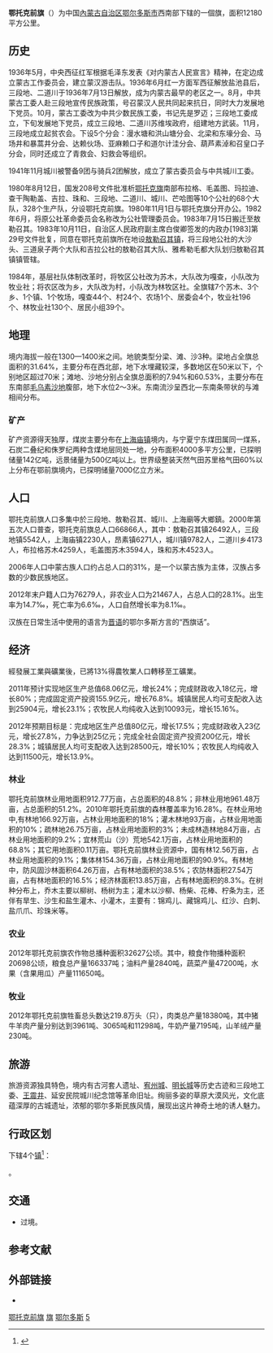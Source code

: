 {{Infobox China County
| county = 鄂托克前旗
| usedname = 
| nameorigin = 
| Photo = 
| Photoname = 
| map =
| map_caption = 
| Pinyin =  è túo kè qián qī
| Belong = [[内蒙古自治区|内蒙古自治区]][[鄂尔多斯市|鄂尔多斯市]]
| Types = [[旗_(行政區劃)|旗]]
| admincode =  152724
| founded = 
| seat = 敖勒召其
|officerTitle = 
| officer = 
| officerTitle2 = 
| officer2 = 
| division =4
| town = 4
| township =
| subdistrict = 
| dialect = 
| post code = 016200
| phone code = 477
| coordinate = 
| area = 12180平方千米
| area land = 
| area water = 
| census yr = 2006
| pop = 7万人
| density =  
| GDP = 
| GDP_as_of = 
| GDPPC = 
| carlicense = 蒙K
| web = http://www.etkqq.gov.cn/
| web_title = 鄂托克前旗政府网
}}
'''鄂托克前旗'''（{{mong|m=ᠣᠲᠣᠭ ᠤᠨ <br>ᠡᠮᠦᠨᠡᠳᠦ <br>ᠬᠣᠰᠢᠭᠤ|k=Отгийн өмнөд хошуу}}）为中国[[內蒙古自治区|內蒙古自治区]][[鄂尔多斯市|鄂尔多斯市]]西南部下辖的一個旗，面积12180平方公里。

==历史==
 

1936年5月，中央西征红军根据毛泽东发表《对内蒙古人民宣言》精神，在定边成立蒙古工作委员会，建立蒙汉游击队。1936年6月红一方面军西征解放盐池县后，三段地、二道川于1936年7月13日解放，成为内蒙古最早的老区之一。8月，中共蒙古工委人赴三段地宣传民族政策，号召蒙汉人民共同起来抗日，同时大力发展地下党员。10月，蒙古工委改为中共少数民族工委，书记先是罗迈；三段地工委成立，下旬发展地下党员，成立三段地、二道川苏维埃政府，组建地方武装。11月，三段地成立起贫农会。下设5个分会：漫水塘和洪山塘分会、北梁和东壕分会、马场井和暴蒿井分会、达赖伙场、亚麻赖口子和道尔计洼分会、葫芦素淖和召皇口子分会，同时还成立了青救会、妇救会等组织。

1941年11月城川被警备9团与骑兵2团解放，成立了蒙古委员会与中共城川工委。

1980年8月12日，国发208号文件批准析[[鄂托克旗|鄂托克旗]]南部布拉格、毛盖图、玛拉迪、查干陶勒盖、吉拉、珠和、三段地、二道川、城川、芒哈图等10个公社的68个大队，328个生产队，分设鄂托克前旗。1980年11月1日与鄂托克旗分开办公。1982年6月，将原公社革命委员会名称改为公社管理委员会。1983年7月15日搬迁至敖勒召其。1983年10月11日，自治区人民政府副主席白俊卿签发的内政办[1983]第29号文件批复，同意在鄂托克前旗所在地设[[敖勒召其镇|敖勒召其镇]]，将三段地公社的大沙头、三道泉子两个大队和吉拉公社的敖勒召其大队、雅希勒毛都大队划归敖勒召其镇镇管辖。

1984年，基层社队体制改革时，将牧区公社改为苏木，大队改为嘎查，小队改为牧业社；将农区改为乡，大队改为村，小队改为林牧区社。全旗辖7个苏木、3个乡、1个镇、1个牧场，嘎查44个、村24个、农场1个、居委会4个，牧业社196个、林牧业社130个、居民小组39个。  
==地理==
境内海拔一般在1300—1400米之间。地貌类型分梁、滩、沙3种。梁地占全旗总面积的31.64%，主要分布在西北部，地下水埋藏较深，多数地区在50米以下，个别地区超过70米；滩地、沙地分别占全旗总面积的7.94%和60.53%，主要分布在东南部[[毛乌素沙地|毛乌素沙地]]腹部，地下水位2～3米。东南流沙呈西北—东南条带状的与滩相间分布。
===矿产===
矿产资源得天独厚，煤炭主要分布在[[上海庙镇|上海庙镇]]境内，与宁夏宁东煤田属同一煤系，石炭二叠纪和侏罗纪两种含煤地层同处一地，分布面积4000多平方公里，已探明储量142亿吨，远景储量为500亿吨以上。世界级整装天然气田苏里格气田60%以上分布在鄂前旗境内，已探明储量7000亿立方米。

==人口==
鄂扥克前旗人口多集中於三段地、敖勒召其、城川、上海廟等大鄉鎮。2000年第五次人口普查，鄂托克前旗总人口66866人，其中：敖勒召其镇26492人，三段地镇5542人，上海庙镇2230人，昂素镇6271人，城川镇9782人，二道川乡4173人，布拉格苏木4259人，毛盖图苏木3594人，珠和苏木4523人。

2006年人口中蒙古族人口约占总人口的31%，是一个以蒙古族为主体，汉族占多数的少数民族地区。

2012年末户籍人口为76279人，非农业人口为21467人，占总人口的28.1%。出生率为14.7‰，死亡率为6.6‰，人口自然增长率为8.1‰。

汉族在日常生活中使用的语言为[[晋语|晋语]]的鄂尔多斯方言的“西旗话”。
==经济==
經發展工業與礦業後，已將13%得農牧業人口轉移至工礦業。

2011年预计实现地区生产总值68.06亿元，增长24%；完成财政收入18亿元，增长80%；完成固定资产投资155.9亿元，增长76.8%。城镇居民人均可支配收入达到25904元，增长23.1%；农牧民人均纯收入达到10093元，增长15.16%。 

2012年预期目标是：完成地区生产总值80亿元，增长17.5%；完成财政收入23亿元，增长27.8%，力争达到25亿元；完成全社会固定资产投资200亿元，增长28.3%；城镇居民人均可支配收入达到28500元，增长10%；农牧民人均纯收入达到11500元，增长13.9%。
===林业===
鄂托克前旗林业用地面积912.77万亩，占总面积的48.8%；非林业用地961.48万亩，占总面积的51.2%。2010年鄂托克前旗的森林覆盖率为16.28%。在林业用地中,有林地166.92万亩，占林业用地面积的18%；灌木林地93万亩，占林业用地面积的10%；疏林地26.75万亩，占林业用地面积的3%；未成林造林地84万亩，占林业用地面积的9.2%；宜林荒山（沙）荒地542.1万亩，占林业用地面积的68.8%；其它用地面积0.11万亩。鄂托克前旗林业资源中，国有林12.56万亩，占林业用地面积的9.1%；集体林154.36万亩，占林业用地面积的90.9%。有林地中，防风固沙林面积64.26万亩，占有林地面积的38.5%；农防林面积27.54万亩，占有林地面积的16.5%；经济林面积13.85万亩，占有林地面积的8.3%。在树种分布上，乔木主要以柳树、杨树为主；灌木以沙柳、杨柴、花棒、柠条为主，还伴有旱生、沙生和盐生灌木、小灌木，主要有：锦鸡儿、藏锦鸡儿、红沙、白刺、盐爪爪、珍珠米等。
===农业===
2012年鄂托克前旗农作物总播种面积32627公顷。其中，粮食作物播种面积20698公顷，粮食总产量166337吨；油料产量2840吨，蔬菜产量47200吨，水果（含果用瓜）产量111650吨。
===牧业===
2012年鄂托克前旗牲畜总头数达219.8万头（只），肉类总产量18380吨，其中猪牛羊肉产量分别达到3961吨、3065吨和11298吨，牛奶产量7195吨，山羊绒产量230吨。
==旅游==
旅游资源独具特色，境内有古河套人遗址、[[宥州城|宥州城]]、[[明长城|明长城]]等历史古迹和三段地工委、[[王震井|王震井]]、延安民院城川纪念馆等革命旧址。绚丽多姿的草原大漠风光，文化底蕴深厚的古城遗址，浓郁的鄂尔多斯民族风情，展现出这片神奇土地的诱人魅力。 

== 行政区划 ==
{{PAGENAMEBASE}}下辖4个[[行政建制镇|镇]]<ref>{{PRC admin/ref sgc|15/06/23}}</ref>：

{{PRC admin/children|15/06/23}}。

== 交通 ==
* {{中国国道名|338}}过境。

== 参考文献 ==
{{reflist}}

== 外部链接 ==
* {{Official website|http://www.etkqq.gov.cn/|name=鄂托克前旗人民政府门户网站}}

{{鄂托克前旗行政区划}}
{{鄂尔多斯市行政区划}}
{{内蒙古行政区划}}
{{中华人民共和国全国文明城市}}

[[Category:鄂托克前旗|]]
[[Category:鄂尔多斯县级行政区|旗]]
[[Category:内蒙古自治区的旗|鄂尔多斯]]
[[Category:全国文明城市|5]]
